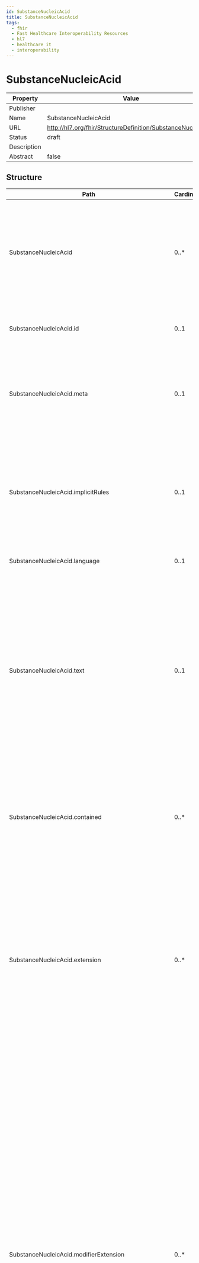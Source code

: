 ```yaml
---
id: SubstanceNucleicAcid
title: SubstanceNucleicAcid
tags:
  - fhir
  - Fast Healthcare Interoperability Resources
  - hl7
  - healthcare it
  - interoperability
---
```



# SubstanceNucleicAcid


<head>
  <meta name="keywords" content="fhir, hl7, interoperability, healthcare" />
  <script type="application/ld+json">
    {JSON.stringify({
      '@context': 'https://schema.org/',
      '@type': 'Organization',
      name: 'IGUHealth',
      url: 'https://iguhealth.app',
      logo: 'https://iguhealth.app/img/logo.svg',
    })}
  </script>
</head>


|Property|Value|
|---|---|
|Publisher||
|Name|SubstanceNucleicAcid|
|URL|http://hl7.org/fhir/StructureDefinition/SubstanceNucleicAcid|
|Status|draft|
|Description||
|Abstract|false|

   ## Structure

   | Path | Cardinality | Type | Description
  | ---- | ----------- | ---- | -------  
 | SubstanceNucleicAcid | 0..* | SubstanceNucleicAcid | Nucleic acids are defined by three distinct elements: the base, sugar and linkage. Individual substance/moiety IDs will be created for each of these elements. The nucleotide sequence will be always entered in the 5’-3’ direction. 
 | SubstanceNucleicAcid.id | 0..1 | http://hl7.org/fhirpath/System.String | The logical id of the resource, as used in the URL for the resource. Once assigned, this value never changes. 
 | SubstanceNucleicAcid.meta | 0..1 | Meta | The metadata about the resource. This is content that is maintained by the infrastructure. Changes to the content might not always be associated with version changes to the resource. 
 | SubstanceNucleicAcid.implicitRules | 0..1 | uri | A reference to a set of rules that were followed when the resource was constructed, and which must be understood when processing the content. Often, this is a reference to an implementation guide that defines the special rules along with other profiles etc. 
 | SubstanceNucleicAcid.language | 0..1 | code | The base language in which the resource is written. 
 | SubstanceNucleicAcid.text | 0..1 | Narrative | A human-readable narrative that contains a summary of the resource and can be used to represent the content of the resource to a human. The narrative need not encode all the structured data, but is required to contain sufficient detail to make it "clinically safe" for a human to just read the narrative. Resource definitions may define what content should be represented in the narrative to ensure clinical safety. 
 | SubstanceNucleicAcid.contained | 0..* | Resource | These resources do not have an independent existence apart from the resource that contains them - they cannot be identified independently, and nor can they have their own independent transaction scope. 
 | SubstanceNucleicAcid.extension | 0..* | Extension | May be used to represent additional information that is not part of the basic definition of the resource. To make the use of extensions safe and manageable, there is a strict set of governance  applied to the definition and use of extensions. Though any implementer can define an extension, there is a set of requirements that SHALL be met as part of the definition of the extension. 
 | SubstanceNucleicAcid.modifierExtension | 0..* | Extension | May be used to represent additional information that is not part of the basic definition of the resource and that modifies the understanding of the element that contains it and/or the understanding of the containing element's descendants. Usually modifier elements provide negation or qualification. To make the use of extensions safe and manageable, there is a strict set of governance applied to the definition and use of extensions. Though any implementer is allowed to define an extension, there is a set of requirements that SHALL be met as part of the definition of the extension. Applications processing a resource are required to check for modifier extensions.Modifier extensions SHALL NOT change the meaning of any elements on Resource or DomainResource (including cannot change the meaning of modifierExtension itself). 
 | SubstanceNucleicAcid.sequenceType | 0..1 | CodeableConcept | The type of the sequence shall be specified based on a controlled vocabulary. 
 | SubstanceNucleicAcid.numberOfSubunits | 0..1 | integer | The number of linear sequences of nucleotides linked through phosphodiester bonds shall be described. Subunits would be strands of nucleic acids that are tightly associated typically through Watson-Crick base pairing. NOTE: If not specified in the reference source, the assumption is that there is 1 subunit. 
 | SubstanceNucleicAcid.areaOfHybridisation | 0..1 | string | The area of hybridisation shall be described if applicable for double stranded RNA or DNA. The number associated with the subunit followed by the number associated to the residue shall be specified in increasing order. The underscore “” shall be used as separator as follows: “Subunitnumber Residue”. 
 | SubstanceNucleicAcid.oligoNucleotideType | 0..1 | CodeableConcept | (TBC). 
 | SubstanceNucleicAcid.subunit | 0..* | BackboneElement | Subunits are listed in order of decreasing length; sequences of the same length will be ordered by molecular weight; subunits that have identical sequences will be repeated multiple times. 
 | SubstanceNucleicAcid.subunit.id | 0..1 | http://hl7.org/fhirpath/System.String | Unique id for the element within a resource (for internal references). This may be any string value that does not contain spaces. 
 | SubstanceNucleicAcid.subunit.extension | 0..* | Extension | May be used to represent additional information that is not part of the basic definition of the element. To make the use of extensions safe and manageable, there is a strict set of governance  applied to the definition and use of extensions. Though any implementer can define an extension, there is a set of requirements that SHALL be met as part of the definition of the extension. 
 | SubstanceNucleicAcid.subunit.modifierExtension | 0..* | Extension | May be used to represent additional information that is not part of the basic definition of the element and that modifies the understanding of the element in which it is contained and/or the understanding of the containing element's descendants. Usually modifier elements provide negation or qualification. To make the use of extensions safe and manageable, there is a strict set of governance applied to the definition and use of extensions. Though any implementer can define an extension, there is a set of requirements that SHALL be met as part of the definition of the extension. Applications processing a resource are required to check for modifier extensions.Modifier extensions SHALL NOT change the meaning of any elements on Resource or DomainResource (including cannot change the meaning of modifierExtension itself). 
 | SubstanceNucleicAcid.subunit.subunit | 0..1 | integer | Index of linear sequences of nucleic acids in order of decreasing length. Sequences of the same length will be ordered by molecular weight. Subunits that have identical sequences will be repeated and have sequential subscripts. 
 | SubstanceNucleicAcid.subunit.sequence | 0..1 | string | Actual nucleotide sequence notation from 5' to 3' end using standard single letter codes. In addition to the base sequence, sugar and type of phosphate or non-phosphate linkage should also be captured. 
 | SubstanceNucleicAcid.subunit.length | 0..1 | integer | The length of the sequence shall be captured. 
 | SubstanceNucleicAcid.subunit.sequenceAttachment | 0..1 | Attachment | (TBC). 
 | SubstanceNucleicAcid.subunit.fivePrime | 0..1 | CodeableConcept | The nucleotide present at the 5’ terminal shall be specified based on a controlled vocabulary. Since the sequence is represented from the 5' to the 3' end, the 5’ prime nucleotide is the letter at the first position in the sequence. A separate representation would be redundant. 
 | SubstanceNucleicAcid.subunit.threePrime | 0..1 | CodeableConcept | The nucleotide present at the 3’ terminal shall be specified based on a controlled vocabulary. Since the sequence is represented from the 5' to the 3' end, the 5’ prime nucleotide is the letter at the last position in the sequence. A separate representation would be redundant. 
 | SubstanceNucleicAcid.subunit.linkage | 0..* | BackboneElement | The linkages between sugar residues will also be captured. 
 | SubstanceNucleicAcid.subunit.linkage.id | 0..1 | http://hl7.org/fhirpath/System.String | Unique id for the element within a resource (for internal references). This may be any string value that does not contain spaces. 
 | SubstanceNucleicAcid.subunit.linkage.extension | 0..* | Extension | May be used to represent additional information that is not part of the basic definition of the element. To make the use of extensions safe and manageable, there is a strict set of governance  applied to the definition and use of extensions. Though any implementer can define an extension, there is a set of requirements that SHALL be met as part of the definition of the extension. 
 | SubstanceNucleicAcid.subunit.linkage.modifierExtension | 0..* | Extension | May be used to represent additional information that is not part of the basic definition of the element and that modifies the understanding of the element in which it is contained and/or the understanding of the containing element's descendants. Usually modifier elements provide negation or qualification. To make the use of extensions safe and manageable, there is a strict set of governance applied to the definition and use of extensions. Though any implementer can define an extension, there is a set of requirements that SHALL be met as part of the definition of the extension. Applications processing a resource are required to check for modifier extensions.Modifier extensions SHALL NOT change the meaning of any elements on Resource or DomainResource (including cannot change the meaning of modifierExtension itself). 
 | SubstanceNucleicAcid.subunit.linkage.connectivity | 0..1 | string | The entity that links the sugar residues together should also be captured for nearly all naturally occurring nucleic acid the linkage is a phosphate group. For many synthetic oligonucleotides phosphorothioate linkages are often seen. Linkage connectivity is assumed to be 3’-5’. If the linkage is either 3’-3’ or 5’-5’ this should be specified. 
 | SubstanceNucleicAcid.subunit.linkage.identifier | 0..1 | Identifier | Each linkage will be registered as a fragment and have an ID. 
 | SubstanceNucleicAcid.subunit.linkage.name | 0..1 | string | Each linkage will be registered as a fragment and have at least one name. A single name shall be assigned to each linkage. 
 | SubstanceNucleicAcid.subunit.linkage.residueSite | 0..1 | string | Residues shall be captured as described in 5.3.6.8.3. 
 | SubstanceNucleicAcid.subunit.sugar | 0..* | BackboneElement | 5.3.6.8.1 Sugar ID (Mandatory). 
 | SubstanceNucleicAcid.subunit.sugar.id | 0..1 | http://hl7.org/fhirpath/System.String | Unique id for the element within a resource (for internal references). This may be any string value that does not contain spaces. 
 | SubstanceNucleicAcid.subunit.sugar.extension | 0..* | Extension | May be used to represent additional information that is not part of the basic definition of the element. To make the use of extensions safe and manageable, there is a strict set of governance  applied to the definition and use of extensions. Though any implementer can define an extension, there is a set of requirements that SHALL be met as part of the definition of the extension. 
 | SubstanceNucleicAcid.subunit.sugar.modifierExtension | 0..* | Extension | May be used to represent additional information that is not part of the basic definition of the element and that modifies the understanding of the element in which it is contained and/or the understanding of the containing element's descendants. Usually modifier elements provide negation or qualification. To make the use of extensions safe and manageable, there is a strict set of governance applied to the definition and use of extensions. Though any implementer can define an extension, there is a set of requirements that SHALL be met as part of the definition of the extension. Applications processing a resource are required to check for modifier extensions.Modifier extensions SHALL NOT change the meaning of any elements on Resource or DomainResource (including cannot change the meaning of modifierExtension itself). 
 | SubstanceNucleicAcid.subunit.sugar.identifier | 0..1 | Identifier | The Substance ID of the sugar or sugar-like component that make up the nucleotide. 
 | SubstanceNucleicAcid.subunit.sugar.name | 0..1 | string | The name of the sugar or sugar-like component that make up the nucleotide. 
 | SubstanceNucleicAcid.subunit.sugar.residueSite | 0..1 | string | The residues that contain a given sugar will be captured. The order of given residues will be captured in the 5‘-3‘direction consistent with the base sequences listed above. 

 ## Search Parameters

   | Name | Type | Description  | Expression 
    | ---- | ---- | ------- | ------  
 | _text | string | Search on the narrative of the resource |   
 | _content | string | Search on the entire content of the resource |   
 | _id | token | Logical id of this artifact | Resource.id  
 | _lastUpdated | date | When the resource version last changed | Resource.meta.lastUpdated  
 | _profile | uri | Profiles this resource claims to conform to | Resource.meta.profile  
 | _query | token | A custom search profile that describes a specific defined query operation |   
 | _security | token | Security Labels applied to this resource | Resource.meta.security  
 | _source | uri | Identifies where the resource comes from | Resource.meta.source  
 | _tag | token | Tags applied to this resource | Resource.meta.tag  
 | _iguhealth-version-seq | number | The version sequence of the resource | Resource.meta.extension.where(url='https://iguhealth.app/version-sequence').value  
 | _iguhealth-author | reference | The author of the resource | Resource.meta.extension.where(url='https://iguhealth.app/author').value  


